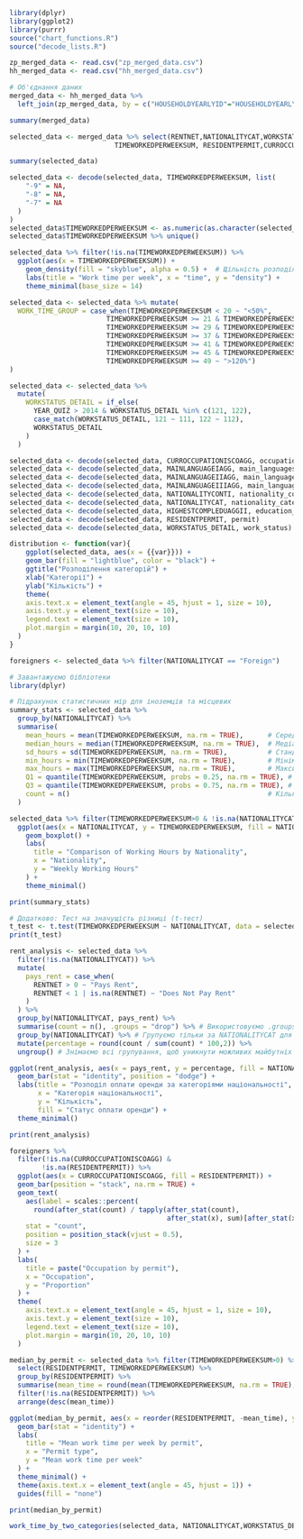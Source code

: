 ```r
library(dplyr)
library(ggplot2)
library(purrr)
source("chart_functions.R")
source("decode_lists.R")
```

```r
zp_merged_data <- read.csv("zp_merged_data.csv")
hh_merged_data <- read.csv("hh_merged_data.csv")
```

```r
# Об'єднання даних
merged_data <- hh_merged_data %>%
  left_join(zp_merged_data, by = c("HOUSEHOLDYEARLYID"="HOUSEHOLDYEARLYID","YEAR_QUIZ"="YEAR_QUIZ"))
```

```r
summary(merged_data)
```


```r
selected_data <- merged_data %>% select(RENTNET,NATIONALITYCAT,WORKSTATUS_DETAIL,
                          TIMEWORKEDPERWEEKSUM, RESIDENTPERMIT,CURROCCUPATIONISCOAGG)
```

```r
summary(selected_data)
```

```r
selected_data <- decode(selected_data, TIMEWORKEDPERWEEKSUM, list(
    "-9" = NA,
    "-8" = NA,
    "-7" = NA
  )
)
selected_data$TIMEWORKEDPERWEEKSUM <- as.numeric(as.character(selected_data$TIMEWORKEDPERWEEKSUM))
selected_data$TIMEWORKEDPERWEEKSUM %>% unique()
```

```r
selected_data %>% filter(!is.na(TIMEWORKEDPERWEEKSUM)) %>% 
  ggplot(aes(x = TIMEWORKEDPERWEEKSUM)) +
    geom_density(fill = "skyblue", alpha = 0.5) +  # Щільність розподілу
    labs(title = "Work time per week", x = "time", y = "density") +
    theme_minimal(base_size = 14)
```

```r
selected_data <- selected_data %>% mutate(
  WORK_TIME_GROUP = case_when(TIMEWORKEDPERWEEKSUM < 20 ~ "<50%",
                        TIMEWORKEDPERWEEKSUM >= 21 & TIMEWORKEDPERWEEKSUM <= 27 ~ "50-70%",
                        TIMEWORKEDPERWEEKSUM >= 29 & TIMEWORKEDPERWEEKSUM <= 36 ~ "70-90%",
                        TIMEWORKEDPERWEEKSUM >= 37 & TIMEWORKEDPERWEEKSUM <= 40 ~ "90-100%",
                        TIMEWORKEDPERWEEKSUM >= 41 & TIMEWORKEDPERWEEKSUM <= 44 ~ "100-110%",
                        TIMEWORKEDPERWEEKSUM >= 45 & TIMEWORKEDPERWEEKSUM <= 48 ~ "110-120%",
                        TIMEWORKEDPERWEEKSUM >= 49 ~ ">120%")
)
```

```r
selected_data <- selected_data %>%
  mutate(
    WORKSTATUS_DETAIL = if_else(
      YEAR_QUIZ > 2014 & WORKSTATUS_DETAIL %in% c(121, 122),
      case_match(WORKSTATUS_DETAIL, 121 ~ 111, 122 ~ 112),  
      WORKSTATUS_DETAIL                                   
    )
  )
```

```r
selected_data <- decode(selected_data, CURROCCUPATIONISCOAGG, occupation_isco_agg)
selected_data <- decode(selected_data, MAINLANGUAGEIAGG, main_languages)
selected_data <- decode(selected_data, MAINLANGUAGEIIAGG, main_languages)
selected_data <- decode(selected_data, MAINLANGUAGEIIIAGG, main_languages)
selected_data <- decode(selected_data, NATIONALITYCONTI, nationality_conti)
selected_data <- decode(selected_data, NATIONALITYCAT, nationality_category)
selected_data <- decode(selected_data, HIGHESTCOMPLEDUAGGII, education_level)
selected_data <- decode(selected_data, RESIDENTPERMIT, permit)
selected_data <- decode(selected_data, WORKSTATUS_DETAIL, work_status)
```

```r
distribution <- function(var){
    ggplot(selected_data, aes(x = {{var}})) +
    geom_bar(fill = "lightblue", color = "black") +
    ggtitle("Розподілення категорій") +
    xlab("Категорії") +
    ylab("Кількість") +
    theme(
    axis.text.x = element_text(angle = 45, hjust = 1, size = 10), 
    axis.text.y = element_text(size = 10),                       
    legend.text = element_text(size = 10),                    
    plot.margin = margin(10, 20, 10, 10)  
  )
}
```


```r
foreigners <- selected_data %>% filter(NATIONALITYCAT == "Foreign")
```

```r
# Завантажуємо бібліотеки
library(dplyr)

# Підрахунок статистичних мір для іноземців та місцевих
summary_stats <- selected_data %>%
  group_by(NATIONALITYCAT) %>%
  summarise(
    mean_hours = mean(TIMEWORKEDPERWEEKSUM, na.rm = TRUE),      # Середнє
    median_hours = median(TIMEWORKEDPERWEEKSUM, na.rm = TRUE),  # Медіана
    sd_hours = sd(TIMEWORKEDPERWEEKSUM, na.rm = TRUE),          # Стандартне відхилення
    min_hours = min(TIMEWORKEDPERWEEKSUM, na.rm = TRUE),        # Мінімум
    max_hours = max(TIMEWORKEDPERWEEKSUM, na.rm = TRUE),        # Максимум
    Q1 = quantile(TIMEWORKEDPERWEEKSUM, probs = 0.25, na.rm = TRUE), # Перший квартиль
    Q3 = quantile(TIMEWORKEDPERWEEKSUM, probs = 0.75, na.rm = TRUE), # Третій квартиль
    count = n()                                                 # Кількість спостережень
  )

selected_data %>% filter(TIMEWORKEDPERWEEKSUM>0 & !is.na(NATIONALITYCAT)) %>% 
  ggplot(aes(x = NATIONALITYCAT, y = TIMEWORKEDPERWEEKSUM, fill = NATIONALITYCAT)) +
    geom_boxplot() +
    labs(
      title = "Comparison of Working Hours by Nationality",
      x = "Nationality",
      y = "Weekly Working Hours"
    ) +
    theme_minimal()

print(summary_stats)

# Додатково: Тест на значущість різниці (t-тест)
t_test <- t.test(TIMEWORKEDPERWEEKSUM ~ NATIONALITYCAT, data = selected_data)
print(t_test)
```
```r
rent_analysis <- selected_data %>%
  filter(!is.na(NATIONALITYCAT)) %>%
  mutate(
    pays_rent = case_when(
      RENTNET > 0 ~ "Pays Rent",
      RENTNET < 1 | is.na(RENTNET) ~ "Does Not Pay Rent"
    )
  ) %>%
  group_by(NATIONALITYCAT, pays_rent) %>%
  summarise(count = n(), .groups = "drop") %>% # Використовуємо .groups = "drop", щоб уникнути залишення груп
  group_by(NATIONALITYCAT) %>% # Групуємо тільки за NATIONALITYCAT для коректних розрахунків відсотків
  mutate(percentage = round(count / sum(count) * 100,2)) %>%
  ungroup() # Знімаємо всі групування, щоб уникнути можливих майбутніх конфліктів

ggplot(rent_analysis, aes(x = pays_rent, y = percentage, fill = NATIONALITYCAT)) +
  geom_bar(stat = "identity", position = "dodge") +
  labs(title = "Розподіл оплати оренди за категоріями національності",
       x = "Категорія національності",
       y = "Кількість",
       fill = "Статус оплати оренди") +
  theme_minimal()

print(rent_analysis)
```
```r
foreigners %>% 
  filter(!is.na(CURROCCUPATIONISCOAGG) & 
        !is.na(RESIDENTPERMIT)) %>% 
  ggplot(aes(x = CURROCCUPATIONISCOAGG, fill = RESIDENTPERMIT)) +
  geom_bar(position = "stack", na.rm = TRUE) +
  geom_text(
    aes(label = scales::percent(
      round(after_stat(count) / tapply(after_stat(count), 
                                       after_stat(x), sum)[after_stat(x)], 2))),
    stat = "count",
    position = position_stack(vjust = 0.5),
    size = 3
  ) +
  labs(
    title = paste("Occupation by permit"),
    x = "Occupation",
    y = "Proportion"
  ) +
  theme(
    axis.text.x = element_text(angle = 45, hjust = 1, size = 10),
    axis.text.y = element_text(size = 10),
    legend.text = element_text(size = 10),
    plot.margin = margin(10, 20, 10, 10)
  )
```

```r
median_by_permit <- selected_data %>% filter(TIMEWORKEDPERWEEKSUM>0) %>% 
  select(RESIDENTPERMIT, TIMEWORKEDPERWEEKSUM) %>% 
  group_by(RESIDENTPERMIT) %>% 
  summarise(mean_time = round(mean(TIMEWORKEDPERWEEKSUM, na.rm = TRUE), 2), .groups = "drop") %>% 
  filter(!is.na(RESIDENTPERMIT)) %>% 
  arrange(desc(mean_time))

ggplot(median_by_permit, aes(x = reorder(RESIDENTPERMIT, -mean_time), y = mean_time, fill = RESIDENTPERMIT)) +
  geom_bar(stat = "identity") +
  labs(
    title = "Mean work time per week by permit",
    x = "Permit type",
    y = "Mean work time per week"
  ) +
  theme_minimal() +
  theme(axis.text.x = element_text(angle = 45, hjust = 1)) +
  guides(fill = "none")

print(median_by_permit)
```
```r
work_time_by_two_categories(selected_data, NATIONALITYCAT,WORKSTATUS_DETAIL)
```



